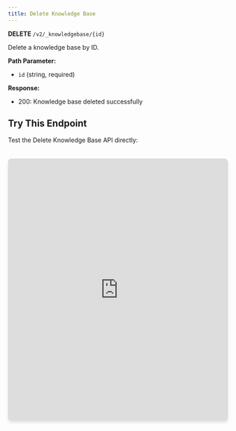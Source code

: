 ```yaml
---
title: Delete Knowledge Base
---
```


**DELETE** `/v2/_knowledgebase/{id}`

Delete a knowledge base by ID.

**Path Parameter:**
- `id` (string, required)

**Response:**
- 200: Knowledge base deleted successfully

## Try This Endpoint

Test the Delete Knowledge Base API directly:

<iframe 
  src="https://petstore.swagger.io/?url=https://raw.githubusercontent.com/vamsinole/docs/refs/heads/main/api-reference/openapi.json#/Knowledge%20Base/deleteKnowledgeBase"
  width="100%" 
  height="600px"
  style="border: none; border-radius: 8px; box-shadow: 0 4px 6px rgba(0, 0, 0, 0.1); margin-top: 20px;"
  title="Delete Knowledge Base API Playground"
/> 